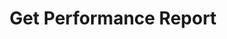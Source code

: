 ---
title: 'Get Performance Report'
openapi: '/api-reference/openapi_reports.json GET /reports/performance'
---